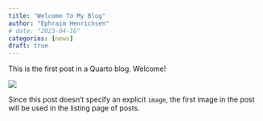 ```yaml
---
title: "Welcome To My Blog"
author: "Ephraim Henrichsen"
# date: "2023-04-16"
categories: [news]
draft: true
---
```


This is the first post in a Quarto blog. Welcome!

![](thumbnail.jpg)

Since this post doesn't specify an explicit `image`, the first image in the post will be used in the listing page of posts.
